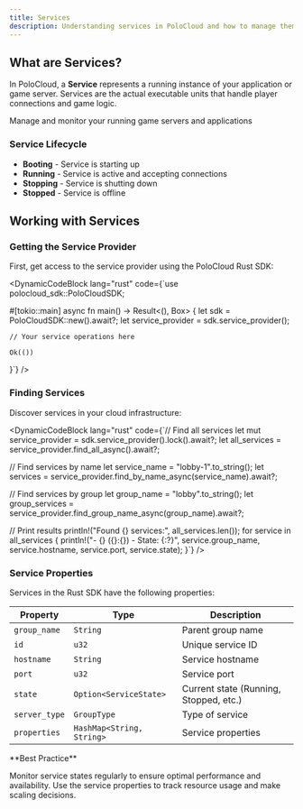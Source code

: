 ```yaml
---
title: Services
description: Understanding services in PoloCloud and how to manage them with the Rust SDK.
---
```



## What are Services?

In PoloCloud, a **Service** represents a running instance of your application or game server. Services are the actual executable units that handle player connections and game logic.

<div className="text-center mb-12">
    <div className="w-20 h-1 bg-gradient-to-r from-transparent via-primary/50 to-transparent rounded-full mx-auto mb-6" />
    <div className="text-xl text-muted-foreground max-w-3xl mx-auto">
        Manage and monitor your running game servers and applications
    </div>
</div>

### Service Lifecycle

- **Booting** - Service is starting up
- **Running** - Service is active and accepting connections
- **Stopping** - Service is shutting down
- **Stopped** - Service is offline

## Working with Services

### Getting the Service Provider

First, get access to the service provider using the PoloCloud Rust SDK:

<DynamicCodeBlock lang="rust" code={`use polocloud_sdk::PoloCloudSDK;

#[tokio::main]
async fn main() -> Result<(), Box<dyn std::error::Error>> {
    let sdk = PoloCloudSDK::new().await?;
    let service_provider = sdk.service_provider();
    
    // Your service operations here
    
    Ok(())
}`} />

### Finding Services

Discover services in your cloud infrastructure:

<DynamicCodeBlock lang="rust" code={`// Find all services
let mut service_provider = sdk.service_provider().lock().await?;
let all_services = service_provider.find_all_async().await?;

// Find services by name
let service_name = "lobby-1".to_string();
let services = service_provider.find_by_name_async(service_name).await?;

// Find services by group
let group_name = "lobby".to_string();
let group_services = service_provider.find_group_name_async(group_name).await?;

// Print results
println!("Found {} services:", all_services.len());
for service in all_services {
    println!("- {} ({}:{}) - State: {:?}", 
             service.group_name, 
             service.hostname, 
             service.port,
             service.state);
}`} />

### Service Properties

Services in the Rust SDK have the following properties:

| Property | Type | Description |
|----------|------|-------------|
| `group_name` | `String` | Parent group name |
| `id` | `u32` | Unique service ID |
| `hostname` | `String` | Service hostname |
| `port` | `u32` | Service port |
| `state` | `Option<ServiceState>` | Current state (Running, Stopped, etc.) |
| `server_type` | `GroupType` | Type of service |
| `properties` | `HashMap<String, String>` | Service properties |

<Callout type="tip">
**Best Practice**

Monitor service states regularly to ensure optimal performance and availability. Use the service properties to track resource usage and make scaling decisions.
</Callout>
